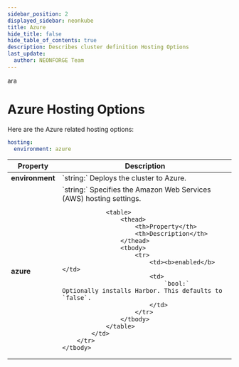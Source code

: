 ```yaml
---
sidebar_position: 2
displayed_sidebar: neonkube
title: Azure
hide_title: false
hide_table_of_contents: true
description: Describes cluster definition Hosting Options
last_update:
  author: NEONFORGE Team
---
```

ara

# Azure Hosting Options

Here are the Azure related hosting options:

```yaml
hosting:
  environment: azure
```

<table>
	<thead>
		<th>Property</th>
		<th>Description</th>
	</thead>
	<tbody>
		<tr>
			<td><b>environment</b></td>
			<td>
				`string:` Deploys the cluster to Azure.
			</td>
		</tr>
		<tr>
			<td><b>azure</b></td>
			<td>
				`string:` Specifies the Amazon Web Services (AWS) hosting settings.

				<table>
					<thead>
						<th>Property</th>
						<th>Description</th>
					</thead>
					<tbody>
						<tr>
							<td><b>enabled</b></td>
							<td>
								`bool:` Optionally installs Harbor. This defaults to `false`.
							</td>
						</tr>
					</tbody>
				</table>
			</td>
		</tr>
	</tbody>
</table>
